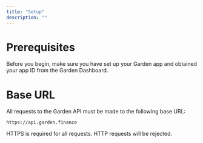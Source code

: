 ```yaml
---
title: "Setup"
description: ""
---
```


# Prerequisites

Before you begin, make sure you have set up your Garden app and obtained your app ID from the Garden Dashboard.

# Base URL

All requests to the Garden API must be made to the following base URL:

```shell
https://api.garden.finance
```

HTTPS is required for all requests. HTTP requests will be rejected.



